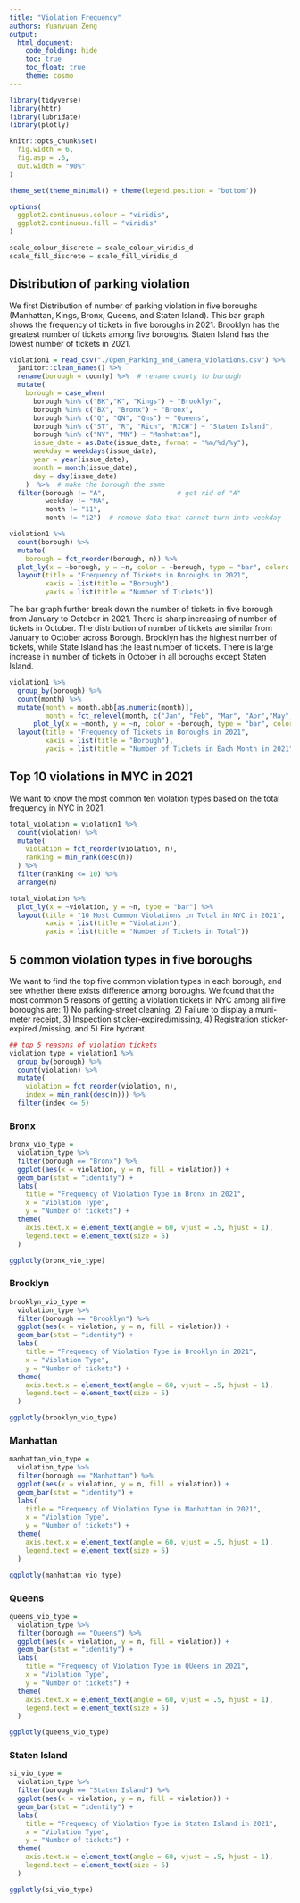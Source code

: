 ```yaml
---
title: "Violation Frequency"
authors: Yuanyuan Zeng
output: 
  html_document:
    code_folding: hide
    toc: true
    toc_float: true
    theme: cosmo
---
```

```r

library(tidyverse)
library(httr)
library(lubridate)
library(plotly)

knitr::opts_chunk$set(
  fig.width = 6,
  fig.asp = .6,
  out.width = "90%"
)

theme_set(theme_minimal() + theme(legend.position = "bottom"))

options(
  ggplot2.continuous.colour = "viridis",
  ggplot2.continuous.fill = "viridis"
)

scale_colour_discrete = scale_colour_viridis_d
scale_fill_discrete = scale_fill_viridis_d

```

## Distribution of parking violation 

We first Distribution of number of parking violation in five boroughs (Manhattan, Kings, Bronx, Queens, and Staten Island). This bar graph shows the frequency of tickets in five boroughs in 2021. Brooklyn has the greatest number of tickets among five boroughs. Staten Island has the lowest number of tickets in 2021.

```r
violation1 = read_csv("./Open_Parking_and_Camera_Violations.csv") %>% 
  janitor::clean_names() %>%
  rename(borough = county) %>%  # rename county to borough
  mutate(
    borough = case_when(
      borough %in% c("BK","K", "Kings") ~ "Brooklyn",
      borough %in% c("BX", "Bronx") ~ "Bronx",
      borough %in% c("Q", "QN", "Qns") ~ "Queens",
      borough %in% c("ST", "R", "Rich", "RICH") ~ "Staten Island",
      borough %in% c("NY", "MN") ~ "Manhattan"),
      issue_date = as.Date(issue_date, format = "%m/%d/%y"),
      weekday = weekdays(issue_date),
      year = year(issue_date),
      month = month(issue_date),
      day = day(issue_date)
    )  %>%  # make the borough the same 
  filter(borough != "A",                  # get rid of "A"
         weekday != "NA",
         month != "11",
         month != "12")  # remove data that cannot turn into weekday

violation1 %>% 
  count(borough) %>% 
  mutate(
    borough = fct_reorder(borough, n)) %>% 
  plot_ly(x = ~borough, y = ~n, color = ~borough, type = "bar", colors = "viridis") %>% 
  layout(title = "Frequency of Tickets in Boroughs in 2021",
         xaxis = list(title = "Borough"),
         yaxis = list(title = "Number of Tickets"))
```

The bar graph further break down the number of tickets in five borough from January to October in 2021. There is sharp increasing of number of tickets in October. The distribution of number of tickets are similar from January to October across Borough. Brooklyn has the highest number of tickets, while State Island has the least number of tickets. There is large increase in number of tickets in October in all boroughs except Staten Island.
```r
violation1 %>% 
  group_by(borough) %>%
  count(month) %>% 
  mutate(month = month.abb[as.numeric(month)],
         month = fct_relevel(month, c("Jan", "Feb", "Mar", "Apr","May","Jun", "Jul", "Aug", "Sep", "Oct"))) %>% 
      plot_ly(x = ~month, y = ~n, color = ~borough, type = "bar", colors = "viridis")%>%
  layout(title = "Frequency of Tickets in Boroughs in 2021",
         xaxis = list(title = "Borough"),
         yaxis = list(title = "Number of Tickets in Each Month in 2021"))
```

## Top 10 violations in MYC in 2021

We want to know the most common ten violation types based on the total frequency in NYC in 2021. 

```r
total_violation = violation1 %>% 
  count(violation) %>% 
  mutate(
    violation = fct_reorder(violation, n),
    ranking = min_rank(desc(n))
  ) %>% 
  filter(ranking <= 10) %>% 
  arrange(n)

total_violation %>% 
  plot_ly(x = ~violation, y = ~n, type = "bar") %>% 
  layout(title = "10 Most Common Violations in Total in NYC in 2021",
         xaxis = list(title = "Violation"),
         yaxis = list(title = "Number of Tickets in Total"))
```

## 5 common violation types in five boroughs {.tabset}

We want to find the top five common violation types in each borough, and see whether there exists difference among boroughs. We found that the most common 5 reasons of getting a violation tickets in NYC among all five boroughs are: 1) No parking-street cleaning, 2) Failure to display a muni-meter receipt, 3) Inspection sticker-expired/missing, 4) Registration sticker-expired /missing, and 5) Fire hydrant. 

```r
## top 5 reasons of violation tickets
violation_type = violation1 %>% 
  group_by(borough) %>% 
  count(violation) %>% 
  mutate(
    violation = fct_reorder(violation, n),
    index = min_rank(desc(n))) %>% 
  filter(index <= 5) 
```

### Bronx

```r
bronx_vio_type = 
  violation_type %>% 
  filter(borough == "Bronx") %>% 
  ggplot(aes(x = violation, y = n, fill = violation)) + 
  geom_bar(stat = "identity") + 
  labs(
    title = "Frequency of Violation Type in Bronx in 2021", 
    x = "Violation Type", 
    y = "Number of tickets") +
  theme(
    axis.text.x = element_text(angle = 60, vjust = .5, hjust = 1),
    legend.text = element_text(size = 5)
  )

ggplotly(bronx_vio_type)
```

### Brooklyn

```r
brooklyn_vio_type = 
  violation_type %>% 
  filter(borough == "Brooklyn") %>% 
  ggplot(aes(x = violation, y = n, fill = violation)) + 
  geom_bar(stat = "identity") + 
  labs(
    title = "Frequency of Violation Type in Brooklyn in 2021", 
    x = "Violation Type", 
    y = "Number of tickets") +
  theme(
    axis.text.x = element_text(angle = 60, vjust = .5, hjust = 1),
    legend.text = element_text(size = 5)
  )

ggplotly(brooklyn_vio_type)
```

### Manhattan

```r
manhattan_vio_type = 
  violation_type %>% 
  filter(borough == "Manhattan") %>% 
  ggplot(aes(x = violation, y = n, fill = violation)) + 
  geom_bar(stat = "identity") + 
  labs(
    title = "Frequency of Violation Type in Manhattan in 2021", 
    x = "Violation Type", 
    y = "Number of tickets") +
  theme(
    axis.text.x = element_text(angle = 60, vjust = .5, hjust = 1),
    legend.text = element_text(size = 5)
  )

ggplotly(manhattan_vio_type)
```

### Queens

```r
queens_vio_type = 
  violation_type %>% 
  filter(borough == "Queens") %>% 
  ggplot(aes(x = violation, y = n, fill = violation)) + 
  geom_bar(stat = "identity") + 
  labs(
    title = "Frequency of Violation Type in QUeens in 2021", 
    x = "Violation Type", 
    y = "Number of tickets") +
  theme(
    axis.text.x = element_text(angle = 60, vjust = .5, hjust = 1),
    legend.text = element_text(size = 5)
  )

ggplotly(queens_vio_type)
```

### Staten Island

```r
si_vio_type = 
  violation_type %>% 
  filter(borough == "Staten Island") %>% 
  ggplot(aes(x = violation, y = n, fill = violation)) + 
  geom_bar(stat = "identity") + 
  labs(
    title = "Frequency of Violation Type in Staten Island in 2021", 
    x = "Violation Type", 
    y = "Number of tickets") +
  theme(
    axis.text.x = element_text(angle = 60, vjust = .5, hjust = 1),
    legend.text = element_text(size = 5)
  )

ggplotly(si_vio_type)
```